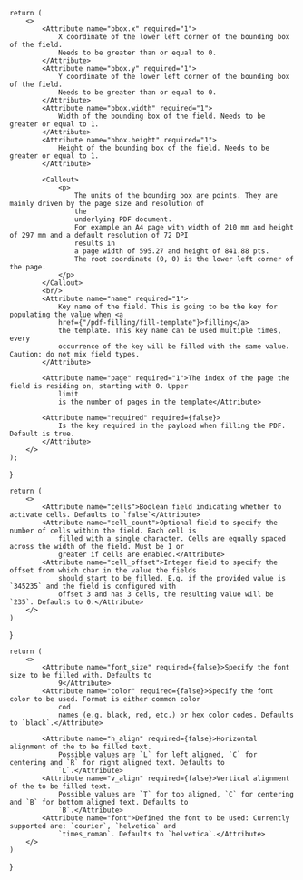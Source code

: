 
    return (
        <>
            <Attribute name="bbox.x" required="1">
                X coordinate of the lower left corner of the bounding box of the field.
                Needs to be greater than or equal to 0.
            </Attribute>
            <Attribute name="bbox.y" required="1">
                Y coordinate of the lower left corner of the bounding box of the field.
                Needs to be greater than or equal to 0.
            </Attribute>
            <Attribute name="bbox.width" required="1">
                Width of the bounding box of the field. Needs to be greater or equal to 1.
            </Attribute>
            <Attribute name="bbox.height" required="1">
                Height of the bounding box of the field. Needs to be greater or equal to 1.
            </Attribute>

            <Callout>
                <p>
                    The units of the bounding box are points. They are mainly driven by the page size and resolution of
                    the
                    underlying PDF document.
                    For example an A4 page with width of 210 mm and height of 297 mm and a default resolution of 72 DPI
                    results in
                    a page width of 595.27 and height of 841.88 pts.
                    The root coordinate (0, 0) is the lower left corner of the page.
                </p>
            </Callout>
            <br/>
            <Attribute name="name" required="1">
                Key name of the field. This is going to be the key for populating the value when <a
                href={"/pdf-filling/fill-template"}>filling</a>
                the template. This key name can be used multiple times, every
                occurrence of the key will be filled with the same value. Caution: do not mix field types.
            </Attribute>

            <Attribute name="page" required="1">The index of the page the field is residing on, starting with 0. Upper
                limit
                is the number of pages in the template</Attribute>

            <Attribute name="required" required={false}>
                Is the key required in the payload when filling the PDF. Default is true.
            </Attribute>
        </>
    );
}


    return (
        <>
            <Attribute name="cells">Boolean field indicating whether to activate cells. Defaults to `false`</Attribute>
            <Attribute name="cell_count">Optional field to specify the number of cells within the field. Each cell is
                filled with a single character. Cells are equally spaced across the width of the field. Must be 1 or
                greater if cells are enabled.</Attribute>
            <Attribute name="cell_offset">Integer field to specify the offset from which char in the value the fields
                should start to be filled. E.g. if the provided value is `345235` and the field is configured with
                offset 3 and has 3 cells, the resulting value will be `235`. Defaults to 0.</Attribute>
        </>
    )
}


    return (
        <>
            <Attribute name="font_size" required={false}>Specify the font size to be filled with. Defaults to
                9</Attribute>
            <Attribute name="color" required={false}>Specify the font color to be used. Format is either common color
                cod
                names (e.g. black, red, etc.) or hex color codes. Defaults to `black`.</Attribute>

            <Attribute name="h_align" required={false}>Horizontal alignment of the to be filled text.
                Possible values are `L` for left aligned, `C` for centering and `R` for right aligned text. Defaults to
                `L`.</Attribute>
            <Attribute name="v_align" required={false}>Vertical alignment of the to be filled text.
                Possible values are `T` for top aligned, `C` for centering and `B` for bottom aligned text. Defaults to
                `B`.</Attribute>
            <Attribute name="font">Defined the font to be used: Currently supported are: `courier`, `helvetica` and
                `times_roman`. Defaults to `helvetica`.</Attribute>
        </>
    )
}